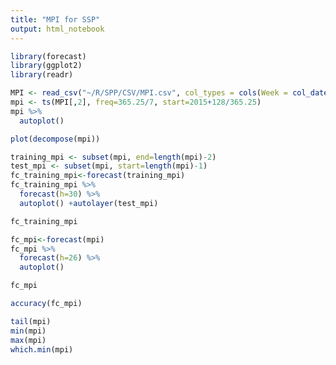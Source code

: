 ```yaml
---
title: "MPI for SSP"
output: html_notebook
---
```


```r
library(forecast)
library(ggplot2)
library(readr)
```

```r
MPI <- read_csv("~/R/SPP/CSV/MPI.csv", col_types = cols(Week = col_date(format = "%Y-%m-%d")))
mpi <- ts(MPI[,2], freq=365.25/7, start=2015+128/365.25)
mpi %>%
  autoplot()
```

```r
plot(decompose(mpi))
```

```r
training_mpi <- subset(mpi, end=length(mpi)-2)
test_mpi <- subset(mpi, start=length(mpi)-1)
fc_training_mpi<-forecast(training_mpi)
fc_training_mpi %>%
  forecast(h=30) %>%
  autoplot() +autolayer(test_mpi)
```

```r
fc_training_mpi
```

```r
fc_mpi<-forecast(mpi)
fc_mpi %>%
  forecast(h=26) %>%
  autoplot()
```

```r
fc_mpi
```

```r
accuracy(fc_mpi)
```

```r
tail(mpi)
min(mpi)
max(mpi)
which.min(mpi)
```